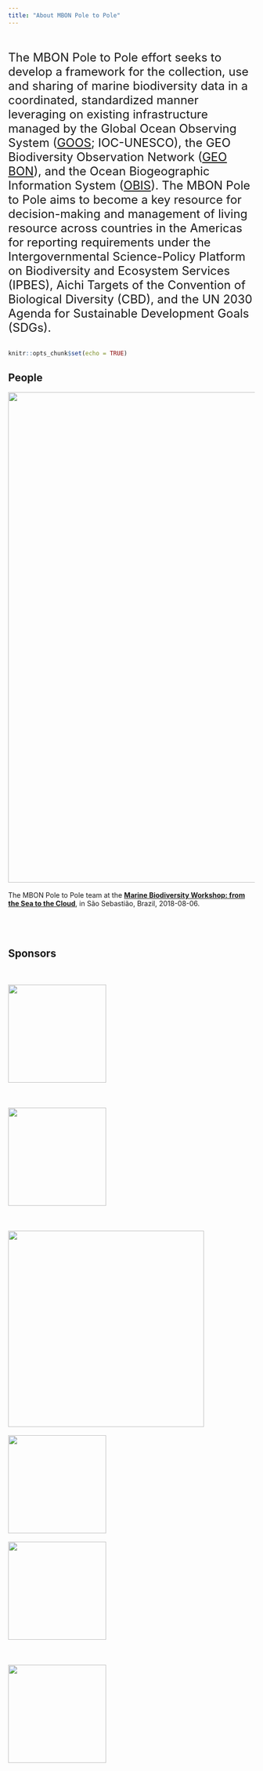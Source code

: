 ```yaml
---
title: "About MBON Pole to Pole"
---
```

<br>
<br>
<font size="5"> 
The MBON Pole to Pole effort seeks to develop a framework for the collection, use and sharing of marine biodiversity data in a coordinated, standardized manner leveraging on existing infrastructure managed by the Global Ocean Observing System ([GOOS](http://www.goosocean.org/); IOC-UNESCO), the GEO Biodiversity Observation Network ([GEO BON](https://geobon.org/)), and the Ocean Biogeographic Information System ([OBIS](http://iobis.org/)). The MBON Pole to Pole aims to become a key resource for decision-making and management of living resource across countries in the Americas for reporting requirements under the Intergovernmental Science-Policy Platform on Biodiversity and Ecosystem Services (IPBES), Aichi Targets of the Convention of Biological Diversity (CBD), and the UN 2030 Agenda for Sustainable Development Goals (SDGs).
</font>
<br>
<br>
```r
knitr::opts_chunk$set(echo = TRUE)
```
## People

<img width="1000px" src="images/P2P_group CebiMar.JPG"/>
<br>
<br>
The MBON Pole to Pole team at the [**Marine Biodiversity Workshop: from the Sea to the Cloud**](https://marinebon.github.io/p2p-brazil-workshop/), in São Sebastião, Brazil, 2018-08-06.
<br>
<br>
<br>
<br>

## Sponsors
<br>
<br>
<img width="200px" src="images/logo_AmeriGEOSS.svg"/>
<br>
<br>
<br>
<br>
<img width="200px" src="images/MBON_logo.jpg"/>
<br>
<br>
<br>
<br>
<img width="400px" src="images/GOOS_Biology-and-Ecosystems_WhiteUNFRAMED2_logo.png"/>
<br>
<br>
<img width="200px" src="images/obis_logo.jpg"/>
<br>
<br>
<img width="200px" src="images/logo_NASA.svg"/>
<br>
<br>
<br>
<br>
<img width="200px" src="images/logo_NOAA.svg"/>


